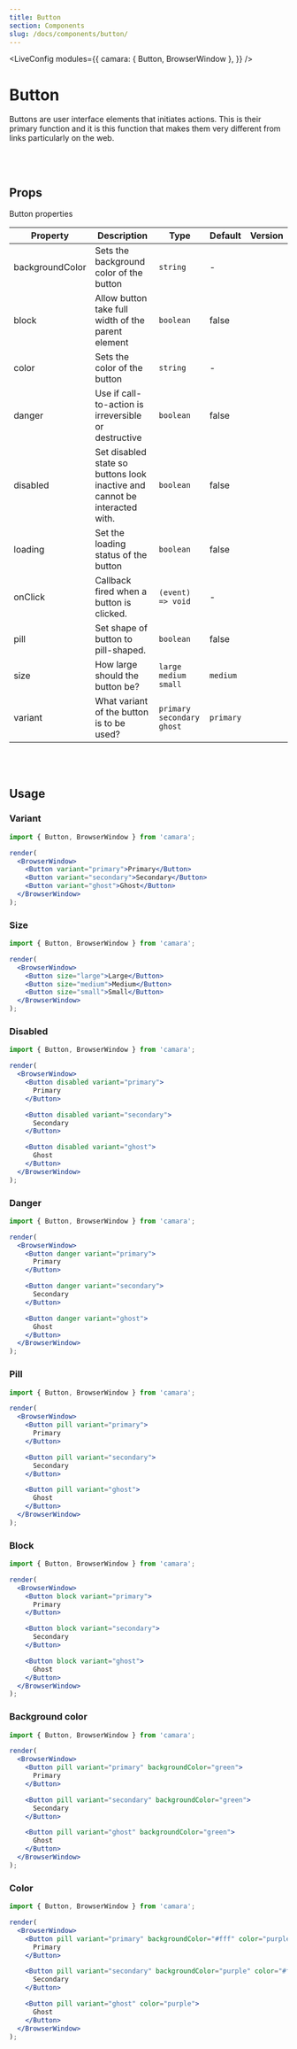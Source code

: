```yaml
---
title: Button
section: Components
slug: /docs/components/button/
---
```



<!-- Define `camara` module as `{ Button }` -->

<LiveConfig
  modules={{
    camara: { Button, BrowserWindow },
  }}
/>

# Button

Buttons are user interface elements that initiates actions. This is their primary function and it is this function that makes them very different from links particularly on the web.

<br></br>

## Props

Button properties

| Property        | Description                                                                | Type                          | Default   | Version |
| --------------- | -------------------------------------------------------------------------- | ----------------------------- | --------- | ------- |
| backgroundColor | Sets the background color of the button                                    | `string`                      | -         |         |
| block           | Allow button take full width of the parent element                         | `boolean`                     | false     |         |
| color           | Sets the color of the button                                               | `string`                      | -         |         |
| danger          | Use if call-to-action is irreversible or destructive                       | `boolean`                     | false     |         |
| disabled        | Set disabled state so buttons look inactive and cannot be interacted with. | `boolean`                     | false     |         |
| loading         | Set the loading status of the button                                       | `boolean`                     | false     |         |
| onClick         | Callback fired when a button is clicked.                                   | `(event) => void`             | -         |         |
| pill            | Set shape of button to pill-shaped.                                        | `boolean`                     | false     |         |
| size            | How large should the button be?                                            | `large` `medium` `small`      | `medium`  |         |
| variant         | What variant of the button is to be used?                                  | `primary` `secondary` `ghost` | `primary` |         |

<br></br>

## Usage

### Variant

```jsx live noInline
import { Button, BrowserWindow } from 'camara';

render(
  <BrowserWindow>
    <Button variant="primary">Primary</Button>
    <Button variant="secondary">Secondary</Button>
    <Button variant="ghost">Ghost</Button>
  </BrowserWindow>
);
```

### Size

```jsx live noInline
import { Button, BrowserWindow } from 'camara';

render(
  <BrowserWindow>
    <Button size="large">Large</Button>
    <Button size="medium">Medium</Button>
    <Button size="small">Small</Button>
  </BrowserWindow>
);
```

### Disabled

```jsx live noInline
import { Button, BrowserWindow } from 'camara';

render(
  <BrowserWindow>
    <Button disabled variant="primary">
      Primary
    </Button>

    <Button disabled variant="secondary">
      Secondary
    </Button>

    <Button disabled variant="ghost">
      Ghost
    </Button>
  </BrowserWindow>
);
```

### Danger

```jsx live noInline
import { Button, BrowserWindow } from 'camara';

render(
  <BrowserWindow>
    <Button danger variant="primary">
      Primary
    </Button>

    <Button danger variant="secondary">
      Secondary
    </Button>

    <Button danger variant="ghost">
      Ghost
    </Button>
  </BrowserWindow>
);
```

### Pill

```jsx live noInline
import { Button, BrowserWindow } from 'camara';

render(
  <BrowserWindow>
    <Button pill variant="primary">
      Primary
    </Button>

    <Button pill variant="secondary">
      Secondary
    </Button>

    <Button pill variant="ghost">
      Ghost
    </Button>
  </BrowserWindow>
);
```

### Block

```jsx live noInline
import { Button, BrowserWindow } from 'camara';

render(
  <BrowserWindow>
    <Button block variant="primary">
      Primary
    </Button>

    <Button block variant="secondary">
      Secondary
    </Button>

    <Button block variant="ghost">
      Ghost
    </Button>
  </BrowserWindow>
);
```

### Background color

```jsx live noInline
import { Button, BrowserWindow } from 'camara';

render(
  <BrowserWindow>
    <Button pill variant="primary" backgroundColor="green">
      Primary
    </Button>

    <Button pill variant="secondary" backgroundColor="green">
      Secondary
    </Button>

    <Button pill variant="ghost" backgroundColor="green">
      Ghost
    </Button>
  </BrowserWindow>
);
```

### Color

```jsx live noInline
import { Button, BrowserWindow } from 'camara';

render(
  <BrowserWindow>
    <Button pill variant="primary" backgroundColor="#fff" color="purple">
      Primary
    </Button>

    <Button pill variant="secondary" backgroundColor="purple" color="#fff">
      Secondary
    </Button>

    <Button pill variant="ghost" color="purple">
      Ghost
    </Button>
  </BrowserWindow>
);
```

